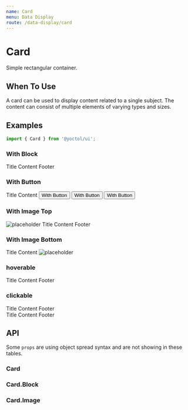```yaml
---
name: Card
menu: Data Display
route: /data-display/card
---
```



# Card

Simple rectangular container.

## When To Use

A card can be used to display content related to a single subject. The content can consist of multiple elements of varying types and sizes.

## Examples

```js
import { Card } from '@yoctol/ui';
```

### With Block

<Playground>
  <Card width="400px">
    <Card.Block>Title</Card.Block>
    <Card.Block>Content</Card.Block>
    <Card.Block>Footer</Card.Block>
  </Card>
</Playground>

### With Button

<Playground>
  <Card width="400px">
    <Card.Block>Title</Card.Block>
    <Card.Block>Content</Card.Block>
    <Card.Block p="1">
      <Button block>With Button</Button>
    </Card.Block>
    <Card.Block p="1">
      <Button block>With Button</Button>
    </Card.Block>
    <Card.Block p="1">
      <Button block>With Button</Button>
    </Card.Block>
  </Card>
</Playground>

### With Image Top

<Playground>
  <Card width="400px">
    <Card.Image>
      <img src="https://via.placeholder.com/400x300" alt="placeholder" />
    </Card.Image>
    <Card.Block>Title</Card.Block>
    <Card.Block>Content</Card.Block>
    <Card.Block>Footer</Card.Block>
  </Card>
</Playground>

### With Image Bottom

<Playground>
  <Card width="400px">
    <Card.Block>Title</Card.Block>
    <Card.Block>Content</Card.Block>
    <Card.Image>
      <img src="https://via.placeholder.com/400x300" alt="placeholder" />
    </Card.Image>
  </Card>
</Playground>

### hoverable


<Playground>
  <Card width="400px" hoverable>
    <Card.Block>Title</Card.Block>
    <Card.Block>Content</Card.Block>
    <Card.Block>Footer</Card.Block>
  </Card>
</Playground>


### clickable

<Playground>
  <Card width="400px" clickable>
    <Card.Block>Title</Card.Block>
    <Card.Block>Content</Card.Block>
    <Card.Block>Footer</Card.Block>
  </Card>
  <br />
  <Card width="400px" hoverable clickable>
    <Card.Block>Title</Card.Block>
    <Card.Block>Content</Card.Block>
    <Card.Block>Footer</Card.Block>
  </Card>
</Playground>

## API

Some `props` are using object spread syntax and are not showing in these tables.

### Card

<PropsTable of={Card} />

### Card.Block

<PropsTable of={Block} />

### Card.Image

<PropsTable of={Image} />
